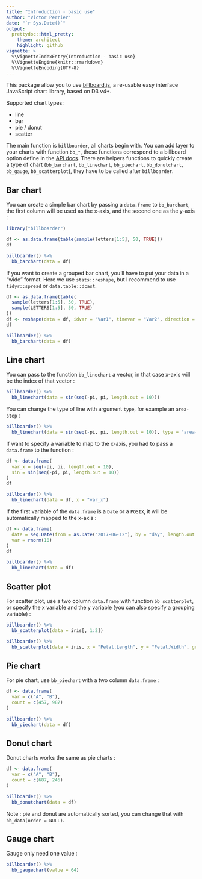 ```yaml
---
title: "Introduction - basic use"
author: "Victor Perrier"
date: "`r Sys.Date()`"
output:
  prettydoc::html_pretty:
    theme: architect
    highlight: github
vignette: >
  %\VignetteIndexEntry{Introduction - basic use}
  %\VignetteEngine{knitr::rmarkdown}
  %\VignetteEncoding{UTF-8}
---
```



This package allow you to use [billboard.js](https://naver.github.io/billboard.js/),
a re-usable easy interface JavaScript chart library, based on D3 v4+.

Supported chart types:

* line
* bar
* pie / donut
* scatter

The main function is `billboarder`, all charts begin with. You can add layer to your charts with function `bb_*`, these functions
correspond to a billboard option define in the [API docs](https://naver.github.io/billboard.js/release/latest/doc/).
There are helpers functions to quickly create a type of chart (`bb_barchart`, `bb_linechart`, `bb_piechart`, `bb_donutchart`, `bb_gauge`,
`bb_scatterplot`), they have to be called after `billboarder`.


## Bar chart

You can create a simple bar chart by passing a `data.frame` to `bb_barchart`, the first column will be used as the x-axis, and the second one as the y-axis :

```r
library("billboarder")

df <- as.data.frame(table(sample(letters[1:5], 50, TRUE)))
df

billboarder() %>% 
  bb_barchart(data = df)
```


If you want to create a grouped bar chart, you'll have to put your data in a "wide" format. Here we use `stats::reshape`, but I recommend to use `tidyr::spread` or `data.table::dcast`.

```r
df <- as.data.frame(table(
  sample(letters[1:5], 50, TRUE),
  sample(LETTERS[1:5], 50, TRUE)
))
df <- reshape(data = df, idvar = "Var1", timevar = "Var2", direction = "wide")
df

billboarder() %>% 
  bb_barchart(data = df)
```


## Line chart

You can pass to the function `bb_linechart` a vector, in that case x-axis will be the index of that vector :

```r
billboarder() %>% 
  bb_linechart(data = sin(seq(-pi, pi, length.out = 10)))
```



You can change the type of line with argument `type`, for example an `area-step` :


```r
billboarder() %>% 
  bb_linechart(data = sin(seq(-pi, pi, length.out = 10)), type = "area-step")
```


If want to specify a variable to map to the x-axis, you had to pass a `data.frame` to the function :

```r
df <- data.frame(
  var_x = seq(-pi, pi, length.out = 10),
  sin = sin(seq(-pi, pi, length.out = 10))
)
df

billboarder() %>% 
  bb_linechart(data = df, x = "var_x")
```



If the first variable of the `data.frame` is a `Date` or a `POSIX`, it will be automatically mapped to the x-axis :

```r
df <- data.frame(
  date = seq.Date(from = as.Date("2017-06-12"), by = "day", length.out = 10),
  var = rnorm(10)
)
df

billboarder() %>% 
  bb_linechart(data = df)
```



## Scatter plot

For scatter plot, use a two column `data.frame` with function `bb_scatterplot`, or specify the x variable and the y variable (you can also specify a grouping variable) :


```r
billboarder() %>% 
  bb_scatterplot(data = iris[, 1:2])

billboarder() %>% 
  bb_scatterplot(data = iris, x = "Petal.Length", y = "Petal.Width", group = "Species")
```






## Pie chart

For pie chart, use `bb_piechart` with a two column `data.frame` :

```r
df <- data.frame(
  var = c("A", "B"),
  count = c(457, 987)
)

billboarder() %>% 
  bb_piechart(data = df)
```



## Donut chart

Donut charts works the same as pie charts :

```r
df <- data.frame(
  var = c("A", "B"),
  count = c(687, 246)
)

billboarder() %>% 
  bb_donutchart(data = df)
```


Note : pie and donut are automatically sorted, you can change that with `bb_data(order = NULL)`.


## Gauge chart

Gauge only need one value :

```r
billboarder() %>% 
  bb_gaugechart(value = 64)
```




